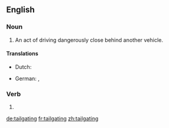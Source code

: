 ==English==

===Noun===
{{head|en|noun}}

# An act of driving dangerously close behind another vehicle.

====Translations====
{{trans-top|driving dangerously close behind another vehicl}}
* Dutch: {{t-|nl|bumperkleven}}
{{trans-mid}}
* German: {{t-SOP|de|[[zu]] [[dichtes]] [[Auffahren]]}}, {{t-|de|Drängeln}}
{{trans-bottom}}

===Verb===
{{head|en|verb form}}

# {{present participle of|tailgate}}

[[de:tailgating]]
[[fr:tailgating]]
[[zh:tailgating]]